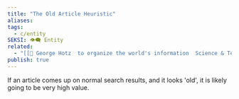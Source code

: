 ```yaml
---
title: "The Old Article Heuristic"
aliases: 
tags:
  - c/entity
SEKSI: 👁️‍🗨️ Entity
related:
  - "[[📰 George Hotz  to organize the world's information  Science & Technology]]"
publish: true
---
```

If an article comes up on normal search results, and it looks 'old', it is likely going to be very high value.
